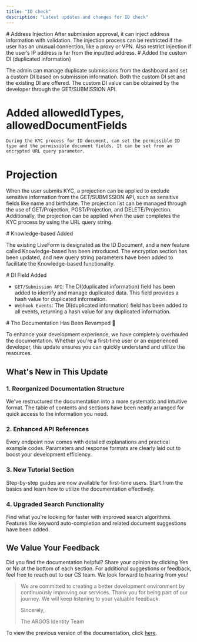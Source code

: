 ```yaml
---
title: "ID check"
description: "Latest updates and changes for ID check"
---
```


<Update label="2025-05-13">
  # Address Injection
  After submission approval, it can inject address information with validation. The injection process can be restricted if the user has an unusual connection, like a proxy or VPN. Also restrict injection if the user’s IP address is far from the inputted address.
</Update>

<Update label="2025-05-08">
  # Added the custom DI (duplicated information)

  The admin can manage duplicate submissions from the dashboard and set a custom DI based on submission information. Both the custom DI set and the existing DI are offered. The custom DI value can be obtained by the developer through the GET/SUBMISSION API.

  # Added allowedIdTypes, allowedDocumentFields
    During the KYC process for ID document, can set the permissible ID type and the permissible document fields. It can be set from an encrypted URL query parameter.

  
  # Projection

  When the user submits KYC, a projection can be applied to exclude sensitive information from the GET/SUBMISSION API, such as sensitive fields like name and birthdate. The projection list can be managed through the use of GET/Projection, POST/Projection, and DELETE/Projection. Additionally, the projection can be applied when the user completes the KYC process by using the URL query string.
  
</Update>

<Update label="2025-03-27">
  # Knowledge-based Added

  The existing LiveForm is designated as the ID Document, and a new feature called Knowledge-based has been introduced. The encryption section has been updated, and new query string parameters have been added to facilitate the Knowledge-based functionality.
</Update>

<Update label="2024-01-23">
  # DI Field Added

  - `GET/Submission API`: The DI(duplicated information) field has been added to identify and manage duplicated data. This field provides a hash value for duplicated information.
  - `Webhook Events`: The DI(duplicated information) field has been added to all events, returning a hash value for any duplicated information.
</Update>

<Update label="2024-12-16">
  # The Documentation Has Been Revamped 🚀

  To enhance your development experience, we have completely overhauled the documentation. Whether you're a first-time user or an experienced developer, this update ensures you can quickly understand and utilize the resources.

  ## What's New in This Update

  ### 1. Reorganized Documentation Structure

  We've restructured the documentation into a more systematic and intuitive format.
  The table of contents and sections have been neatly arranged for quick access to the information you need.

  ### 2. Enhanced API References

  Every endpoint now comes with detailed explanations and practical example codes.
  Parameters and response formats are clearly laid out to boost your development efficiency.

  ### 3. New Tutorial Section

  Step-by-step guides are now available for first-time users.
  Start from the basics and learn how to utilize the documentation effectively.

  ### 4. Upgraded Search Functionality

  Find what you're looking for faster with improved search algorithms.
  Features like keyword auto-completion and related document suggestions have been added.

  ## We Value Your Feedback

  Did you find the documentation helpful? Share your opinion by clicking Yes or No at the bottom of each section.
  For additional suggestions or feedback, feel free to reach out to our CS team. We look forward to hearing from you\!

  > We are committed to creating a better development environment by continuously improving our services.
  > Thank you for being part of our journey. We will keep listening to your valuable feedback.
  >
  > Sincerely,
  >
  > The ARGOS Identity Team

  To view the previous version of the documentation, click [here](https://argos-kyc.gitbook.io/client-guide-1/en).
</Update>